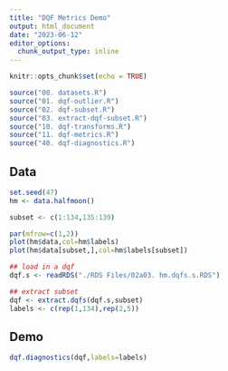 ```yaml
---
title: "DQF Metrics Demo"
output: html_document
date: "2023-06-12"
editor_options: 
  chunk_output_type: inline
---
```


```r
knitr::opts_chunk$set(echo = TRUE)
```

```r
source("00. datasets.R")
source("01. dqf-outlier.R")
source("02. dqf-subset.R")
source("03. extract-dqf-subset.R")
source("10. dqf-transforms.R")
source("11. dqf-metrics.R")
source("40. dqf-diagnostics.R")
```

## Data

```r
set.seed(47)
hm <- data.halfmoon()

subset <- c(1:134,135:139)

par(mfrow=c(1,2))
plot(hm$data,col=hm$labels)
plot(hm$data[subset,],col=hm$labels[subset])
```

```r
## load in a dqf
dqf.s <- readRDS("./RDS Files/02a03. hm.dqfs.s.RDS")
```

```r
## extract subset
dqf <- extract.dqfs(dqf.s,subset)
labels <- c(rep(1,134),rep(2,5))
```

## Demo

```r
dqf.diagnostics(dqf,labels=labels)
```








